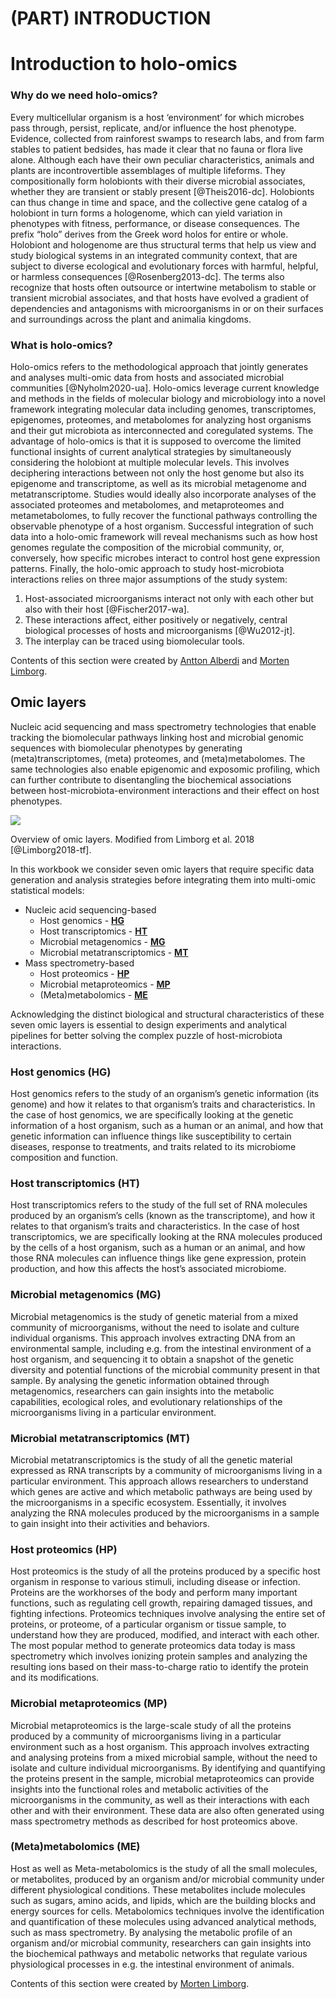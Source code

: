 # (PART) INTRODUCTION {-}
# Introduction to holo-omics {#holo-omics}

### Why do we need holo-omics? {- #why-holo-omics}
Every multicellular organism is a host ‘environment’ for which microbes pass through, persist, replicate, and/or influence the host phenotype. Evidence, collected from rainforest swamps to research labs, and from farm stables to patient bedsides, has made it clear that no fauna or flora live alone. Although each have their own peculiar characteristics, animals and plants are incontrovertible assemblages of multiple lifeforms. They compositionally form holobionts with their diverse microbial associates, whether they are transient or stably present [@Theis2016-dc]. Holobionts can thus change in time and space, and the collective gene catalog of a holobiont in turn forms a hologenome, which can yield variation in phenotypes with fitness, performance, or disease consequences. The prefix “holo” derives from the Greek word holos for entire or whole. Holobiont and hologenome are thus structural terms that help us view and study biological systems in an integrated community context, that are subject to diverse ecological and evolutionary forces with harmful, helpful, or harmless consequences [@Rosenberg2013-dc]. The terms also recognize that hosts often outsource or intertwine metabolism to stable or transient microbial associates, and that hosts have evolved a gradient of dependencies and antagonisms with microorganisms in or on their surfaces and surroundings across the plant and animalia kingdoms.

### What is holo-omics? {- #what-is-holo-omics}

Holo-omics refers to the methodological approach that jointly generates and analyses multi-omic data from hosts and associated microbial communities [@Nyholm2020-ua]. Holo-omics leverage current knowledge and methods in the fields of molecular biology and microbiology into a novel framework integrating molecular data including genomes, transcriptomes, epigenomes, proteomes, and metabolomes for analyzing host organisms and their gut microbiota as interconnected and coregulated systems. The advantage of holo-omics is that it is supposed to overcome the limited functional insights of current analytical strategies by simultaneously considering the holobiont at multiple molecular levels. This involves deciphering interactions between not only the host genome but also its epigenome and transcriptome, as well as its microbial metagenome and metatranscriptome. Studies would ideally also incorporate analyses of the associated proteomes and metabolomes, and metaproteomes and metametabolomes, to fully recover the functional pathways controlling the observable phenotype of a host organism. Successful integration of such data into a holo-omic framework will reveal mechanisms such as how host genomes regulate the composition of the microbial community, or, conversely, how specific microbes interact to control host gene expression patterns. Finally, the holo-omic approach to study host-microbiota interactions relies on three major assumptions of the study system:

1. Host-associated microorganisms interact not only with each other but also with their host [@Fischer2017-wa].
2. These interactions affect, either positively or negatively, central biological processes of hosts and microorganisms [@Wu2012-jt].
3. The interplay can be traced using biomolecular tools.

:::: {.authorbox}
Contents of this section were created by [Antton Alberdi](#antton-alberdi) and [Morten Limborg](#morten-limborg).
:::

## Omic layers {#omic-layers}

Nucleic acid sequencing and mass spectrometry technologies that enable tracking the biomolecular pathways linking host and microbial genomic sequences with biomolecular phenotypes by generating (meta)transcriptomes, (meta) proteomes, and (meta)metabolomes. The same technologies also enable epigenomic and exposomic profiling, which can further contribute to disentangling the biochemical associations between host-microbiota-environment interactions and their effect on host phenotypes.

![](images/omic_layers_limborg.png)

:::: {.imagenote}
Overview of omic layers. Modified from Limborg et al. 2018 [@Limborg2018-tf].
:::

In this workbook we consider seven omic layers that require specific data generation and analysis strategies before integrating them into multi-omic statistical models:

* Nucleic acid sequencing-based
    * Host genomics - **[HG](#host-genomics)**
    * Host transcriptomics - **[HT](#host-transcriptomics)**
    * Microbial metagenomics - **[MG](#microbial-metagenomics)**
    * Microbial metatranscriptomics - **[MT](#microbial-metatranscriptomics)**

* Mass spectrometry-based
    * Host proteomics - **[HP](#host-proteomics)**
    * Microbial metaproteomics - **[MP](#microbial-metaproteomics)**
    * (Meta)metabolomics - **[ME](#meta-metabolomics)**

Acknowledging the distinct biological and structural characteristics of these seven omic layers is essential to design experiments and analytical pipelines for better solving the complex puzzle of host-microbiota interactions.

### Host genomics (HG) {- #host-genomics}

Host genomics refers to the study of an organism's genetic information (its genome) and how it relates to that organism's traits and characteristics. In the case of host genomics, we are specifically looking at the genetic information of a host organism, such as a human or an animal, and how that genetic information can influence things like susceptibility to certain diseases, response to treatments, and traits related to its microbiome composition and function.

### Host transcriptomics (HT) {- #host-transcriptomics}

Host transcriptomics refers to the study of the full set of RNA molecules produced by an organism's cells (known as the transcriptome), and how it relates to that organism's traits and characteristics. In the case of host transcriptomics, we are specifically looking at the RNA molecules produced by the cells of a host organism, such as a human or an animal, and how those RNA molecules can influence things like gene expression, protein production, and how this affects the host’s associated microbiome.

### Microbial metagenomics (MG) {- #microbial-metagenomics}

Microbial metagenomics is the study of genetic material from a mixed community of microorganisms, without the need to isolate and culture individual organisms. This approach involves extracting DNA from an environmental sample, including e.g. from the intestinal environment of a host organism, and sequencing it to obtain a snapshot of the genetic diversity and potential functions of the microbial community present in that sample. By analysing the genetic information obtained through metagenomics, researchers can gain insights into the metabolic capabilities, ecological roles, and evolutionary relationships of the microorganisms living in a particular environment.

### Microbial metatranscriptomics (MT) {- #microbial-metatranscriptomics}

Microbial metatranscriptomics is the study of all the genetic material expressed as RNA transcripts by a community of microorganisms living in a particular environment. This approach allows researchers to understand which genes are active and which metabolic pathways are being used by the microorganisms in a specific ecosystem. Essentially, it involves analyzing the RNA molecules produced by the microorganisms in a sample to gain insight into their activities and behaviors.

### Host proteomics (HP) {- #host-proteomics}

Host proteomics is the study of all the proteins produced by a specific host organism in response to various stimuli, including disease or infection. Proteins are the workhorses of the body and perform many important functions, such as regulating cell growth, repairing damaged tissues, and fighting infections. Proteomics techniques involve analysing the entire set of proteins, or proteome, of a particular organism or tissue sample, to understand how they are produced, modified, and interact with each other. The most popular method to generate proteomics data today is mass spectrometry which involves ionizing protein samples and analyzing the resulting ions based on their mass-to-charge ratio to identify the protein and its modifications.

### Microbial metaproteomics (MP) {- #microbial-metaproteomics}

Microbial metaproteomics is the large-scale study of all the proteins produced by a community of microorganisms living in a particular environment such as a host organism. This approach involves extracting and analysing proteins from a mixed microbial sample, without the need to isolate and culture individual microorganisms. By identifying and quantifying the proteins present in the sample, microbial metaproteomics can provide insights into the functional roles and metabolic activities of the microorganisms in the community, as well as their interactions with each other and with their environment. These data are also often generated using mass spectrometry methods as described for host proteomics above.

### (Meta)metabolomics (ME) {- #meta-metabolomics}

Host as well as Meta-metabolomics is the study of all the small molecules, or metabolites, produced by an organism and/or microbial community under different physiological conditions. These metabolites include molecules such as sugars, amino acids, and lipids, which are the building blocks and energy sources for cells. Metabolomics techniques involve the identification and quantification of these molecules using advanced analytical methods, such as mass spectrometry. By analysing the metabolic profile of an organism and/or microbial community, researchers can gain insights into the biochemical pathways and metabolic networks that regulate various physiological processes in e.g. the intestinal environment of animals.

:::: {.authorbox}
Contents of this section were created by [Morten Limborg](#morten-limborg).
:::
